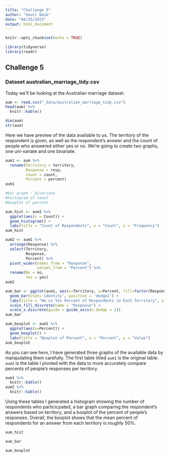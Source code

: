 ```yaml
---
title: "Challenge 5"
author: "Gauri Naik"
date: "04/25/2023"
output: html_document
---
```


```r
knitr::opts_chunk$set(echo = TRUE)

library(tidyverse)
library(readr)
```

## Challenge 5

### Dataset australian_marriage_tidy.csv

Today we'll be looking at the Australian marriage dataset.

```r
aum <- read.csv("_data/australian_marriage_tidy.csv")
head(aum) %>%
  knitr::kable()
```

```r
dim(aum)
str(aum)
```

Here we have preview of the data available to us. The territory of the respondent is given, as well as the respondent's answer and the count of people who answered either yes or no. We're going to create two graphs, one uni-variate and one bivariate.

```r

aum1 <- aum %>%
  rename(Territory = territory,
         Response = resp,
         Count = count,
         Percent = percent)
aum1

#bar graph - bivariate
#histogram of count
#boxplot of percent

aum_hist <- aum1 %>%
  ggplot(aes(x = Count)) +
  geom_histogram() +
  labs(title = "Count of Respondents", x = "Count", y = "Frequency")
aum_hist

aum2 <- aum1 %>%
  arrange(Response) %>%
  select(Territory,
         Response,
         Percent) %>%
  pivot_wider(names_from = "Response",
              values_from = "Percent") %>%
  rename(No = no,
         Yes = yes)
aum2

aum_bar <- ggplot(aum1, aes(x=Territory, y=Percent, fill=factor(Response))) +
  geom_bar(stat='identity', position = 'dodge2') +
  labs(title = "No vs Yes Percent of Respondents in Each Territory", x = "Australian Territory", y = "Percent") +
  scale_fill_discrete(name = "Response") +
  scale_x_discrete(guide = guide_axis(n.dodge = 2))
aum_bar  

aum_boxplot <- aum1 %>%
  ggplot(aes(x=Percent)) +
  geom_boxplot() +
  labs(title = "Boxplot of Percent", x = "Percent", y = "Value")
aum_boxplot
```

As you can see here, I have generated three graphs of the available data by manipulating them carefully. The first table titled `aum1` is the original table. `aum2` is the table I pivoted with the data to more accurately compare percents of people's responses per territory.

```r
aum1 %>%
  knitr::kable()
aum2 %>%
  knitr::kable()
```

Using these tables I generated a histogram showing the number of respondents who particicpated, a bar graph comparing the respondent's answers based on territory, and a boxplot of the percent of people's responses. Overall, the boxplot shows that the mean percent of respondents for an answer from each territory is roughly 50%.

```r
aum_hist

aum_bar

aum_boxplot 
```
